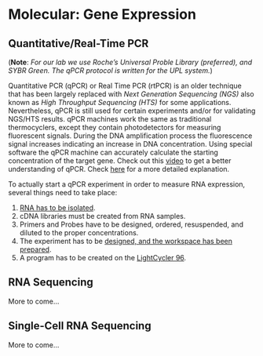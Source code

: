# Molecular: Gene Expression {#gene_expression}

## Quantitative/Real-Time PCR

(**Note**:  _For our lab we use Roche's Universal Proble Library (preferred), and SYBR Green.  The qPCR protocol is written for the UPL system._)

Quantitative PCR (qPCR) or Real Time PCR (rtPCR) is an older technique that has been largely replaced with _Next Generation Sequencing (NGS)_ also known as _High Throughput Sequencing (HTS)_ for some applications.  Nevertheless, qPCR is still used for certain experiments and/or for validating NGS/HTS results.  qPCR machines work the same as traditional thermocyclers, except they contain photodetectors for measuring fluorescent signals.  During the DNA amplification process the fluorescence signal increases indicating an increase in DNA concentration.  Using special software the qPCR machine can accurately calculate the starting concentration of the target gene.  Check out this [video](https://www.youtube.com/watch?v=YhXj5Yy4ksQ) to get a better understanding of qPCR.  Check [here](https://www.youtube.com/watch?v=DH7o9Df5_50) for a more detailed explanation.

To actually start a qPCR experiment in order to measure RNA expression, several things need to take place:

1. [RNA has to be isolated](#rna_isolation).
2. cDNA libraries must be created from RNA samples.
3. Primers and Probes have to be designed, ordered, resuspended, and diluted to the proper concentrations. 
4. The experiment has to be [designed, and the workspace has been prepared](#noteworthy_techniques).
5. A program has to be created on the [LightCycler 96](#).

## RNA Sequencing

More to come...

## Single-Cell RNA Sequencing

More to come...
